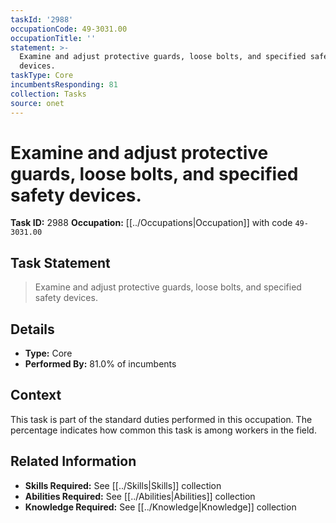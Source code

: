 ```yaml
---
taskId: '2988'
occupationCode: 49-3031.00
occupationTitle: ''
statement: >-
  Examine and adjust protective guards, loose bolts, and specified safety
  devices.
taskType: Core
incumbentsResponding: 81
collection: Tasks
source: onet
---
```

# Examine and adjust protective guards, loose bolts, and specified safety devices.

**Task ID:** 2988
**Occupation:** [[../Occupations|Occupation]] with code `49-3031.00`

## Task Statement

> Examine and adjust protective guards, loose bolts, and specified safety devices.

## Details

- **Type:** Core
- **Performed By:** 81.0% of incumbents

## Context

This task is part of the standard duties performed in this occupation. The percentage indicates how common this task is among workers in the field.

## Related Information

- **Skills Required:** See [[../Skills|Skills]] collection
- **Abilities Required:** See [[../Abilities|Abilities]] collection
- **Knowledge Required:** See [[../Knowledge|Knowledge]] collection
